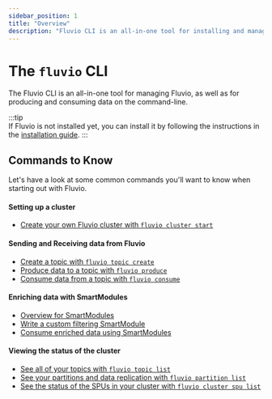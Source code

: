 ```yaml
---
sidebar_position: 1
title: "Overview"
description: "Fluvio CLI is an all-in-one tool for installing and managing Fluvio, as well as for producing and consuming data on the command-line"
---
```


# The `fluvio` CLI

The Fluvio CLI is an all-in-one tool for managing Fluvio, as well as for producing and consuming data on the command-line.

:::tip  
  If Fluvio is not installed yet, you can install it by following the instructions in the [installation guide](/docs/fluvio/quickstart#install-fluvio).
:::

## Commands to Know

Let's have a look at some common commands you'll want to know when starting
out with Fluvio.

#### Setting up a cluster

- [Create your own Fluvio cluster with `fluvio cluster start`](/docs/fluvio/cli/fluvio/cluster#fluvio-cluster-start)

#### Sending and Receiving data from Fluvio

- [Create a topic with `fluvio topic create`](/docs/fluvio/cli/fluvio/topic)
- [Produce data to a topic with `fluvio produce`](/docs/fluvio/cli/fluvio/produce)
- [Consume data from a topic with `fluvio consume`](/docs/fluvio/cli/fluvio/consume#fluvio-consume)

#### Enriching data with SmartModules

- [Overview for SmartModules](/docs/connectors/smartmodules/introduction)
- [Write a custom filtering SmartModule](/docs/connectors/smartmodules/transformations/filter)
- [Consume enriched data using SmartModules](/docs/fluvio/cli/fluvio/consume#consume-using-a-smartmodule)

#### Viewing the status of the cluster

- [See all of your topics with `fluvio topic list`](/docs/fluvio/cli/fluvio/topic#fluvio-topic-list)
- [See your partitions and data replication with `fluvio partition list`](/docs/fluvio/cli/fluvio/partition#fluvio-partition-list)
- [See the status of the SPUs in your cluster with `fluvio cluster spu list`](/docs/fluvio/cli/fluvio/cluster#fluvio-cluster-spu-list)
